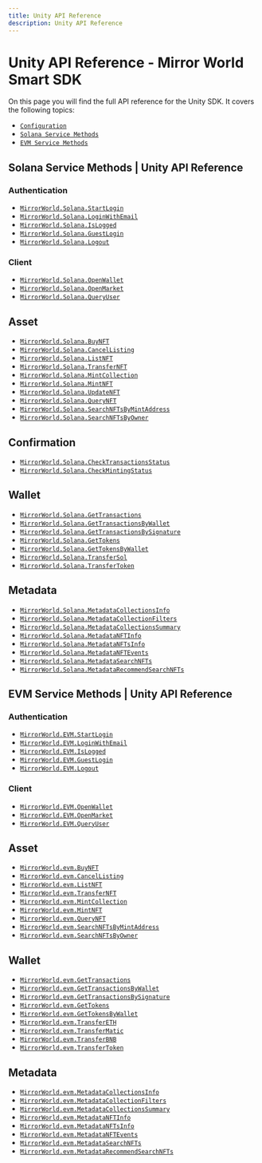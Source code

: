 ```yaml
---
title: Unity API Reference
description: Unity API Reference
---
```


# Unity API Reference - Mirror World Smart SDK
On this page you will find the full API reference for the Unity SDK. It covers the following topics:
- [`Configuration`](/api-reference/unity/configuration)
- [`Solana Service Methods`](/api-reference/unity/solana)
- [`EVM Service Methods`](/api-reference/unity/evm)

## Solana Service Methods | Unity API Reference

### Authentication
- [`MirrorWorld.Solana.StartLogin`](/api-reference/unity/solana/authentication/StartLogin)
- [`MirrorWorld.Solana.LoginWithEmail`](/api-reference/unity/solana/authentication/LoginWithEmail)
- [`MirrorWorld.Solana.IsLogged`](/api-reference/unity/solana/authentication/IsLogged)
- [`MirrorWorld.Solana.GuestLogin`](/api-reference/unity/solana/authentication/GuestLogin)
- [`MirrorWorld.Solana.Logout`](/api-reference/unity/solana/authentication/Logout)

### Client
- [`MirrorWorld.Solana.OpenWallet`](/api-reference/unity/solana/client/OpenWallet)
- [`MirrorWorld.Solana.OpenMarket`](/api-reference/unity/solana/client/OpenMarket)
- [`MirrorWorld.Solana.QueryUser`](/api-reference/unity/solana/client/QueryUser)

## Asset
- [`MirrorWorld.Solana.BuyNFT`](/api-reference/unity/solana/asset/BuyNFT)
- [`MirrorWorld.Solana.CancelListing`](/api-reference/unity/solana/asset/CancelListing)
- [`MirrorWorld.Solana.ListNFT`](/api-reference/unity/solana/asset/ListNFT)
- [`MirrorWorld.Solana.TransferNFT`](/api-reference/unity/solana/asset/TransferNFT)
- [`MirrorWorld.Solana.MintCollection`](/api-reference/unity/solana/asset/MintCollection)
- [`MirrorWorld.Solana.MintNFT`](/api-reference/unity/solana/asset/MintNFT)
- [`MirrorWorld.Solana.UpdateNFT`](/api-reference/unity/solana/asset/UpdateNFT)
- [`MirrorWorld.Solana.QueryNFT`](/api-reference/unity/solana/asset/QueryNFT)
- [`MirrorWorld.Solana.SearchNFTsByMintAddress`](/api-reference/unity/solana/asset/SearchNFTsByMintAddress)
- [`MirrorWorld.Solana.SearchNFTsByOwner`](/api-reference/unity/solana/asset/SearchNFTsByOwner)

## Confirmation
- [`MirrorWorld.Solana.CheckTransactionsStatus`](/api-reference/unity/solana/confirmation/CheckTransactionsStatus)
- [`MirrorWorld.Solana.CheckMintingStatus`](/api-reference/unity/solana/confirmation/CheckMintingStatus)

## Wallet
- [`MirrorWorld.Solana.GetTransactions`](/api-reference/unity/solana/wallet/GetTransactions)
- [`MirrorWorld.Solana.GetTransactionsByWallet`](/api-reference/unity/solana/wallet/GetTransactionsByWallet)
- [`MirrorWorld.Solana.GetTransactionsBySignature`](/api-reference/unity/solana/wallet/GetTransactionsBySignature)
- [`MirrorWorld.Solana.GetTokens`](/api-reference/unity/solana/wallet/GetTokens)
- [`MirrorWorld.Solana.GetTokensByWallet`](/api-reference/unity/solana/wallet/GetTokensByWallet)
- [`MirrorWorld.Solana.TransferSol`](/api-reference/unity/solana/wallet/TransferSol)
- [`MirrorWorld.Solana.TransferToken`](/api-reference/unity/solana/wallet/TransferToken)

## Metadata
- [`MirrorWorld.Solana.MetadataCollectionsInfo`](/api-reference/unity/solana/metadata/MetadataCollectionsInfo)
- [`MirrorWorld.Solana.MetadataCollectionFilters`](/api-reference/unity/solana/metadata/MetadataCollectionFilters)
- [`MirrorWorld.Solana.MetadataCollectionsSummary`](/api-reference/unity/solana/metadata/MetadataCollectionsSummary)
- [`MirrorWorld.Solana.MetadataNFTInfo`](/api-reference/unity/solana/metadata/MetadataNFTInfo)
- [`MirrorWorld.Solana.MetadataNFTsInfo`](/api-reference/unity/solana/metadata/TransferToken)
- [`MirrorWorld.Solana.MetadataNFTEvents`](/api-reference/unity/solana/metadata/MetadataNFTEvents)
- [`MirrorWorld.Solana.MetadataSearchNFTs`](/api-reference/unity/solana/metadata/MetadataSearchNFTs)
- [`MirrorWorld.Solana.MetadataRecommendSearchNFTs`](/api-reference/unity/solana/metadata/MetadataRecommendSearchNFTs)

## EVM Service Methods | Unity API Reference

### Authentication
- [`MirrorWorld.EVM.StartLogin`](/api-reference/unity/evm/authentication/StartLogin)
- [`MirrorWorld.EVM.LoginWithEmail`](/api-reference/unity/evm/authentication/LoginWithEmail)
- [`MirrorWorld.EVM.IsLogged`](/api-reference/unity/evm/authentication/IsLogged)
- [`MirrorWorld.EVM.GuestLogin`](/api-reference/unity/evm/authentication/GuestLogin)
- [`MirrorWorld.EVM.Logout`](/api-reference/unity/evm/authentication/Logout)

### Client
- [`MirrorWorld.EVM.OpenWallet`](/api-reference/unity/evm/client/OpenWallet)
- [`MirrorWorld.EVM.OpenMarket`](/api-reference/unity/evm/client/OpenMarket)
- [`MirrorWorld.EVM.QueryUser`](/api-reference/unity/evm/client/QueryUser)

## Asset
- [`MirrorWorld.evm.BuyNFT`](/api-reference/unity/evm/asset/BuyNFT)
- [`MirrorWorld.evm.CancelListing`](/api-reference/unity/evm/asset/CancelListing)
- [`MirrorWorld.evm.ListNFT`](/api-reference/unity/evm/asset/ListNFT)
- [`MirrorWorld.evm.TransferNFT`](/api-reference/unity/evm/asset/TransferNFT)
- [`MirrorWorld.evm.MintCollection`](/api-reference/unity/evm/asset/MintCollection)
- [`MirrorWorld.evm.MintNFT`](/api-reference/unity/evm/asset/MintNFT)
- [`MirrorWorld.evm.QueryNFT`](/api-reference/unity/evm/asset/QueryNFT)
- [`MirrorWorld.evm.SearchNFTsByMintAddress`](/api-reference/unity/evm/asset/SearchNFTsByMintAddress)
- [`MirrorWorld.evm.SearchNFTsByOwner`](/api-reference/unity/evm/asset/SearchNFTsByOwner)

## Wallet
- [`MirrorWorld.evm.GetTransactions`](/api-reference/unity/evm/wallet/GetTransactions)
- [`MirrorWorld.evm.GetTransactionsByWallet`](/api-reference/unity/evm/wallet/GetTransactionsByWallet)
- [`MirrorWorld.evm.GetTransactionsBySignature`](/api-reference/unity/evm/wallet/GetTransactionsBySignature)
- [`MirrorWorld.evm.GetTokens`](/api-reference/unity/evm/wallet/GetTokens)
- [`MirrorWorld.evm.GetTokensByWallet`](/api-reference/unity/evm/wallet/GetTokensByWallet)
- [`MirrorWorld.evm.TransferETH`](/api-reference/unity/evm/wallet/TransferETH)
- [`MirrorWorld.evm.TransferMatic`](/api-reference/unity/evm/wallet/TransferMatic)
- [`MirrorWorld.evm.TransferBNB`](/api-reference/unity/evm/wallet/TransferBNB)
- [`MirrorWorld.evm.TransferToken`](/api-reference/unity/evm/wallet/TransferToken)

## Metadata
- [`MirrorWorld.evm.MetadataCollectionsInfo`](/api-reference/unity/evm/metadata/MetadataCollectionsInfo)
- [`MirrorWorld.evm.MetadataCollectionFilters`](/api-reference/unity/evm/metadata/MetadataCollectionFilters)
- [`MirrorWorld.evm.MetadataCollectionsSummary`](/api-reference/unity/evm/metadata/MetadataCollectionsSummary)
- [`MirrorWorld.evm.MetadataNFTInfo`](/api-reference/unity/evm/metadata/MetadataNFTInfo)
- [`MirrorWorld.evm.MetadataNFTsInfo`](/api-reference/unity/evm/metadata/TransferToken)
- [`MirrorWorld.evm.MetadataNFTEvents`](/api-reference/unity/evm/metadata/MetadataNFTEvents)
- [`MirrorWorld.evm.MetadataSearchNFTs`](/api-reference/unity/evm/metadata/MetadataSearchNFTs)
- [`MirrorWorld.evm.MetadataRecommendSearchNFTs`](/api-reference/unity/evm/metadata/MetadataRecommendSearchNFTs)
